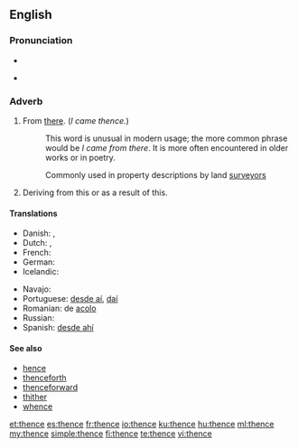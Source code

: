 ==English==

===Pronunciation===
* {{IPA|/ðɛns/|lang=en}}
* {{audio|en-us-thence.ogg|Audio (US)}}
*: {{rhymes|ɛns}}

===Adverb===
{{infl|en|adverb}}

# From [[there]]. (''I came thence.'')
#: This word is unusual in modern usage; the more common phrase would be ''I came from there''. It is more often encountered in older works or in poetry.
#: {{context|technical}} Commonly used in property descriptions by land [[surveyor]]s
# {{literary}} Deriving from this or as a result of this.

====Translations====
{{trans-top|from there}}
* Danish: {{t|da|deraf følger}}, {{t-|da|deden}}
* Dutch: {{t-|nl|daarvandaan}}, {{t-|nl|vandaar}}
* French: {{t+|fr|dès lors}}
* German: {{t+|de|daher}}
* Icelandic: {{t+|is|þaðan}}
{{trans-mid}}
* Navajo: {{tø|nv|kodóó}}
* Portuguese: [[desde aí]], [[daí]]
* Romanian: de [[acolo]]
* Russian: {{t+|ru|оттуда|tr=ottúda}}
* Spanish: [[desde ahí]]
{{trans-bottom}}

====See also====
* [[hence]]
* [[thenceforth]]
* [[thenceforward]]
* [[thither]]
* [[whence]]

[[et:thence]]
[[es:thence]]
[[fr:thence]]
[[io:thence]]
[[ku:thence]]
[[hu:thence]]
[[ml:thence]]
[[my:thence]]
[[simple:thence]]
[[fi:thence]]
[[te:thence]]
[[vi:thence]]